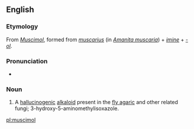 ==English==
{{wikipedia}}

===Etymology===
From {{etyl|de}} ''[[Muscimol]]'', formed from {{etyl|la}} ''[[muscarius]]'' (in ''[[Amanita muscaria]]'') + ''[[imine]]'' + ''[[-ol]]''.

===Pronunciation===
* {{IPA|/ˈmʌskɪmɒl/|/ˈmʌsɪmɒl/}}

===Noun===
{{en-noun|-}}

# {{biochemistry}} A [[hallucinogenic]] [[alkaloid]] present in the [[fly agaric]] and other related fungi; 3-hydroxy-5-aminomethylisoxazole.

[[pl:muscimol]]